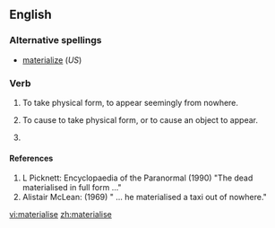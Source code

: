 ==English==

===Alternative spellings===
*[[materialize]] (''US'')

===Verb===
{{en-verb|materialis|es}}

# {{intransitive|UK}} To take physical form, to appear seemingly from nowhere.
# {{transitive|UK}}  To cause to take physical form, or to cause an object to appear.
# {{alternative spelling of|materialize}}

====References====
# L Picknett: Encyclopaedia of the Paranormal (1990) "The dead materialised in full form ..."
# Alistair McLean: (1969) " ... he materialised a taxi out of nowhere."

[[vi:materialise]]
[[zh:materialise]]